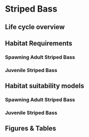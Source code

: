 # Striped Bass

## Life cycle overview

## Habitat Requirements 
### Spawning Adult Striped Bass
### Juvenile Striped Bass 

## Habitat suitability models
### Spawning Adult Striped Bass 
### Juvenile Striped Bass 

## Figures & Tables
